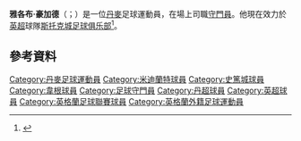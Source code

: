 {{noteTA
|G1=football
|G2=uefa
|G3=EPL
|G4=FAcup
|1=zh-hans:豪加德; zh-hk:賀加特;
}}

'''雅各布·豪加德'''（{{lang-da|Jakob Haugaard}}；{{bd|1992年|5月1日}}）是一位[[丹麥|丹麥]]足球運動員，在場上司職[[守門員|守門員]]。他現在效力於[[英格兰足球超级联赛|英超]]球隊[[斯托克城足球俱乐部|斯托克城足球俱乐部]]<ref name="Soccerway">{{cite web|title=Denmark - J. Haugaard - Profile with news, career statistics and history|url=http://int.soccerway.com/players/jakob-haugaard/138556/|accessdate=2013-10-08|publisher=Soccerway}}</ref>。

==參考資料==
{{Reflist}}
{{Soccer-bio-stub}}
{{DEFAULTSORT:Haugaard, Jakob}}
[[Category:丹麥足球運動員|Category:丹麥足球運動員]]
[[Category:米迪蘭特球員|Category:米迪蘭特球員]]
[[Category:史篤城球員|Category:史篤城球員]]
[[Category:韋根球員|Category:韋根球員]]
[[Category:足球守門員|Category:足球守門員]]
[[Category:丹超球員|Category:丹超球員]]
[[Category:英超球員|Category:英超球員]]
[[Category:英格蘭足球聯賽球員|Category:英格蘭足球聯賽球員]]
[[Category:英格蘭外籍足球運動員|Category:英格蘭外籍足球運動員]]